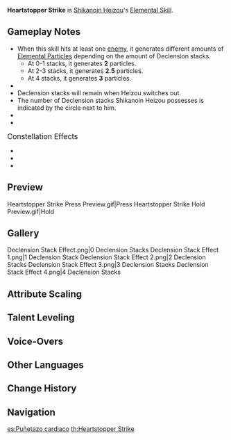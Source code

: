 {{Talent Infobox
|image         = Talent Heartstopper Strike.png
|character     = Shikanoin Heizou
|type          = Elemental Skill
|info          = '''Press'''<br />Wields the swift winds to launch a Heartstopper Strike that deals {{Color|Anemo DMG}}.<br /><br />'''Hold'''<br />Charges energy to unleash an even stronger blow. He will obtain the Declension effect while charging, which will increase the power of the Heartstopper Strike. When the skill button is released or the skill duration ends, he will strike forward, dealing {{Color|Anemo DMG}}.<br /><br />'''Declension'''<br />Increases the power of the next Heartstopper Strike. Max 4 stacks. When you possess 4 Declension stacks, the Conviction effect will be produced, which will cause the next Heartstopper Strike to be even stronger and have a larger AoE.
|CD            = 10s
|attr1         = Skill DMG
|value1        = 227.52%–483.48%
|attr2         = Declension DMG Bonus
|value2        = 56.88%/stack–120.87%/stack
|attr3         = Conviction DMG Bonus
|value3        = 113.76%–241.74%
|attr4         = Declension Duration
|value4        = 60s
|utility1      = AoE Increase
|scale_att1    = ATK
}}
{{Description|This seemingly ordinary strike contains Heizou's desire for criminals to honestly confess and repent.}}
'''Heartstopper Strike''' is [[Shikanoin Heizou]]'s [[Elemental Skill]].

==Gameplay Notes==
* When this skill hits at least one [[enemy]], it generates different amounts of [[Elemental Particles]] depending on the amount of Declension stacks.
** At 0-1 stacks, it generates '''2''' particles.
** At 2-3 stacks, it generates '''2.5''' particles.
** At 4 stacks, it generates '''3''' particles.
* {{TalentNote|icd|Skill DMG|0}}
* Declension stacks will remain when Heizou switches out.
* The number of Declension stacks Shikanoin Heizou possesses is indicated by the circle <!--someone please come up with a better word-->next to him.
* {{TalentNote|ascension|1|Paradoxical Practice|character=Shikanoin Heizou|talent=Heartstopper Strike}}
* {{TalentNote|ascension|2|Penetrative Reasoning|character=Shikanoin Heizou|talent=Heartstopper Strike}}

;<big>Constellation Effects</big>
* {{TalentNote|constellation|1|Named Juvenile Casebook}}
* {{TalentNote|constellation|3|Esoteric Puzzle Book}}
* {{TalentNote|constellation|6|Curious Casefiles}}

==Preview==
<gallery hideaddbutton="true" captionalign="center" widths="380px">
Heartstopper Strike Press Preview.gif|Press
Heartstopper Strike Hold Preview.gif|Hold
</gallery>

==Gallery==
<gallery hideaddbutton="true" captionalign="center">
Declension Stack Effect.png|0 Declension Stacks
Declension Stack Effect 1.png|1 Declension Stack
Declension Stack Effect 2.png|2 Declension Stacks
Declension Stack Effect 3.png|3 Declension Stacks
Declension Stack Effect 4.png|4 Declension Stacks
</gallery>

==Attribute Scaling==
{{Talent Scaling
|levels=13
|order=skilldmg,declensiondmgbonus,convictiondmgbonus,declensionduration,cd
|titles=Skill DMG (%),Declension DMG Bonus (%/stack),Conviction DMG Bonus (%),Declension Duration,CD
|skilldmg_1=227.52
|skilldmg_2=244.58
|skilldmg_3=261.65
|skilldmg_4=284.4
|skilldmg_5=301.46
|skilldmg_6=318.53
|skilldmg_7=341.28
|skilldmg_8=364.03
|skilldmg_9=386.78
|skilldmg_10=409.54
|skilldmg_11=432.29
|skilldmg_12=455.04
|skilldmg_13=483.48
|declensiondmgbonus_1=56.88
|declensiondmgbonus_2=61.15
|declensiondmgbonus_3=65.41
|declensiondmgbonus_4=71.1
|declensiondmgbonus_5=75.37
|declensiondmgbonus_6=79.63
|declensiondmgbonus_7=85.32
|declensiondmgbonus_8=91.01
|declensiondmgbonus_9=96.7
|declensiondmgbonus_10=102.38
|declensiondmgbonus_11=108.07
|declensiondmgbonus_12=113.76
|declensiondmgbonus_13=120.87
|convictiondmgbonus_1=113.76
|convictiondmgbonus_2=122.29
|convictiondmgbonus_3=130.82
|convictiondmgbonus_4=142.2
|convictiondmgbonus_5=150.73
|convictiondmgbonus_6=159.26
|convictiondmgbonus_7=170.64
|convictiondmgbonus_8=182.02
|convictiondmgbonus_9=193.39
|convictiondmgbonus_10=204.77
|convictiondmgbonus_11=216.14
|convictiondmgbonus_12=227.52
|convictiondmgbonus_13=241.74
|declensionduration=60s
|cd=10s
}}

==Talent Leveling==
{{Talent Upgrade|Shikanoin Heizou}}

==Voice-Overs==
{{Talent VO}}

==Other Languages==
{{Other Languages
|en      = Heartstopper Strike
|zhs     = 勠心拳
|zhs_rm  = Lùxīn-quán
|zht     = 勠心拳
|zht_rm  = Lùxīn-quán
|zh_tl   = Heart-Killing Fist
|ja      = 戮心拳
|ja_rm   = Rikushin-ken{{Assumed}}
|ja_tl   = Heart-Killing Fist
|ko      = {{tt|쇄심권|殺心拳}}
|ko_rm   = Swaesim-gwon
|ko_tl   = Heart-Killing Fist
|es      = Puñetazo cardiaco
|es_tl   = Cardiac Punch
|fr      = Poing d'arrêt cardiaque
|fr_tl   = Cardiac Arrest Fist
|ru      = Убиение сердца
|ru_tl   = 
|th      = Heartstopper Strike
|vi      = {{tt|Lục Tâm Quyền|戮心拳}}
|vi_tl   = Heart-Killing Fist
|de      = Faust der Brüderlichkeit
|de_tl   = Fist of Brotherhood
|id      = Heartstopper Strike
|pt      = Soco Cardíaco
|pt_tl   = 
}}

==Change History==
{{Change History|2.8}}

==Navigation==
{{Talent Navbox|Shikanoin Heizou}}

[[es:Puñetazo cardiaco]]
[[th:Heartstopper Strike]]